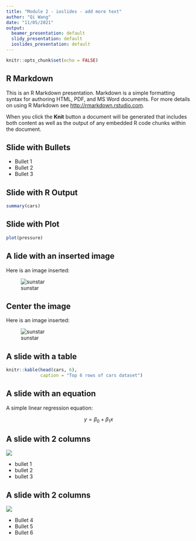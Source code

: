 ```yaml
---
title: "Module 2 - ioslides - add more text"
author: "Qi Wang"
date: "11/05/2021"
output:
  beamer_presentation: default
  slidy_presentation: default
  ioslides_presentation: default
---
```


```r
knitr::opts_chunk$set(echo = FALSE)
```

## R Markdown

This is an R Markdown presentation. Markdown is a simple formatting syntax for authoring HTML, PDF, and MS Word documents. For more details on using R Markdown see <http://rmarkdown.rstudio.com>.

When you click the **Knit** button a document will be generated that includes both content as well as the output of any embedded R code chunks within the document.

## Slide with Bullets

- Bullet 1
- Bullet 2
- Bullet 3

## Slide with R Output

```r
summary(cars)
```

## Slide with Plot

```r
plot(pressure)
```

## A lide with an inserted image

Here is an image inserted:

![sunstar](sunstar.png)

## Center the image {.flexbox .vcenter}
Here is an image inserted:

![sunstar](sunstar.png)

## A slide with a table

```r
knitr::kable(head(cars, 6), 
             caption = "Top 6 rows of cars dataset")
```

## A slide with an equation

A simple linear regression equation:

$$y = \beta_0+\beta_1x$$

## A slide with 2 columns {.columns-2}

![](sunstar.png)

- bullet 1
- bullet 2
- bullet 3

## A slide with 2 columns
<div class="columns-2">
  ![](sunstar.png)

  - Bullet 4
  - Bullet 5
  - Bullet 6
</div>

